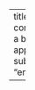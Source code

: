---
title: "Analise experimentos com Resazurina" # if using a built-in template, this title appears under your photo
subtitle: "endriowebers@gmail.com"
 
---